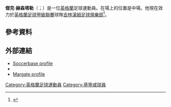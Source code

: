 {{noteTA|G1=FAcup|G2=足球}}
'''傑克·赫森塔勒'''（{{lang-en|Jake Hessenthaler}}；{{bd|1994年|4月20日}}）是一位[[英格蘭|英格蘭]]足球運動員。在場上的位置是中場。他現在效力於[[英格蘭足球甲級聯賽|英格蘭足球甲級聯賽]]球隊[[吉林漢姆足球俱樂部|吉林漢姆足球俱樂部]]<ref name="ITG">{{cite web|url=http://www.thanetgazette.co.uk/Margate-loan-Gills-midfielder-Jake-Hessenthaler/story-19669731-detail/story.html|title=Margate loan Gills midfielder Jake Hessenthaler|first=Thomas|last=Brown|work=Isle of Thanet Gazette|date=16 August 2013|accessdate=7 December 2013|deadurl=yes|archiveurl=https://web.archive.org/web/20131211155225/http://www.thanetgazette.co.uk/Margate-loan-Gills-midfielder-Jake-Hessenthaler/story-19669731-detail/story.html|archivedate=2013年12月11日}}</ref>。

==參考資料==
{{Reflist}}

==外部連結==
*[http://www.soccerbase.com/players/player.sd?player_id=69290 Soccerbase profile] {{Wayback|url=http://www.soccerbase.com/players/player.sd?player_id=69290 |date=20180920195636 }}
*{{Soccerway|jake-hessenthaler/285425}}
*[https://web.archive.org/web/20131214023132/http://www.margate-fc.com/content/1st_team/playerdetails.php?player=215&season=107 Margate profile]

{{DEFAULTSORT:Hessenthaler, Jake}}
[[Category:英格蘭足球運動員|Category:英格蘭足球運動員]]
[[Category:基寧咸球員|Category:基寧咸球員]]
{{Sport-bio-stub}}